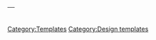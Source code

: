 {| class="header" style="border-radius: 20px; {{#if:{{{2|}}}|background-color: {{#if:{{{3|}}}|\#{{{3}}}|\#7DA4FC}} }};" align="center" width="{{#if:{{{4|}}}|{{{4}}}|100}}%" 
! colspan="3" align="center" style="background-color: #{{#if:{{{c|}}}|{{{c}}}}}; {{#if:{{{2|}}}|transform: translateY(-8%)}}; font-size:{{#if:{{{fs|}}}|{{{fs}}}|21}}px;font-family: 'ComicNeue Angular'; border-radius: 20px; padding: 1%"|<font color=#{{#if:{{{tc|}}}|{{{tc}}}|fff}}>{{{1}}}</font>
|}
<noinclude>
[[Category:Templates]]
[[Category:Design templates]]
</noinclude>